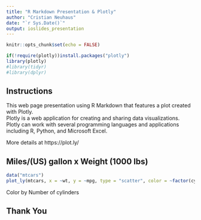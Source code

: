 ---
title: "R Markdown Presentation & Plotly"
author: "Cristian Neuhaus"
date: "`r Sys.Date()`"
output: ioslides_presentation
---

```{r setup, include=FALSE}
knitr::opts_chunk$set(echo = FALSE)
```
```{r}
if(!require(plotly))install.packages("plotly")
library(plotly)
#library(tidyr)
#library(dplyr)
```

## Instructions

This web page presentation using R Markdown that features a plot created with Plotly.  
Plotly is a web application for creating and sharing data visualizations. Plotly can work  with several  programming languages and applications including R, Python, and Microsoft Excel.  

More details at https://plot.ly/


## Miles/(US) gallon x Weight (1000 lbs)

```{r cars, echo=FALSE, message=FALSE, warning=FALSE}
data("mtcars")
plot_ly(mtcars, x = ~wt, y = ~mpg, type = "scatter", color = ~factor(cyl)) 

```
Color by Number of cylinders  

## Thank You


